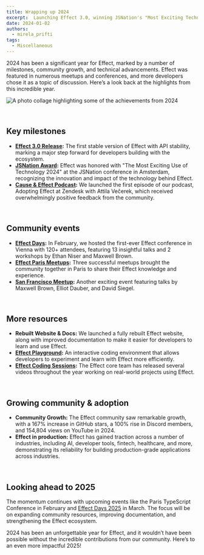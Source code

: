 ```yaml
---
title: Wrapping up 2024
excerpt:  Launching Effect 3.0, winning JSNation's "Most Exciting Technology" open-source award, hosting our first Effect Days conference, and more community growth!
date: 2024-01-02
authors:
  - mirela_prifti
tags:
  - Miscellaneous
---
```



2024 has been a significant year for Effect, marked by a number of milestones, community growth, and technical advancements. Effect was featured in numerous meetups and conferences, and more developers chose it as a topic of discussion. Here’s a look back at the highlights from this incredible year.

![A photo collage highlighting some of the achievements from 2024](../blog/_assets/2024-recap.png)

&nbsp;
## Key milestones

- **[Effect 3.0 Release](https://effect.website/blog/releases/effect/30/):** The first stable version of Effect with API stability, marking a major step forward for developers building with the ecosystem.
- **[JSNation Award](https://x.com/thejsnation/status/1805561129915060248):** Effect was honored with "The Most Exciting Use of Technology 2024" at the JSNation conference in Amsterdam, recognizing the innovation and impact of the technology behind Effect.
- **[Cause & Effect Podcast](https://www.youtube.com/watch?v=rNAqPHBQFEQ):** We launched the first episode of our podcast, Adopting Effect at Zendesk with Attila Večerek, which received overwhelmingly positive feedback from the community.

&nbsp;
## Community events

- **[Effect Days](https://www.youtube.com/playlist?list=PLDf3uQLaK2B9a4tbMgGd9wFeEnMA50z4w):** In February, we hosted the first-ever Effect conference in Vienna with 120+ attendees, featuring 13 insightful talks and 2 workshops by Ethan Niser and Maxwell Brown.
- **[Effect Paris Meetups](https://www.meetup.com/effect-paris/?eventOrigin=event_home_page):** Three successful meetups brought the community together in Paris to share their Effect knowledge and experience.
- **[San Francisco Meetup](https://www.youtube.com/watch?v=HLsc9CoS9LM&list=PLDf3uQLaK2B8YQxAaOc7LSoVA7TXX6zoU):** Another exciting event featuring talks by Maxwell Brown, Elliot Dauber, and David Siegel.

&nbsp;
## More resources

- **Rebuilt Website & Docs:** We launched a fully rebuilt Effect website, along with improved documentation to make it easier for developers to learn and use Effect.
- **[Effect Playground](https://effect.website/play/):** An interactive coding environment that allows developers to experiment and learn with Effect more efficiently.
- **[Effect Coding Sessions](https://www.youtube.com/playlist?list=PLDf3uQLaK2B8vIIjQgl7p2DBwzLPtanhd):** The Effect core team has released several videos throughout the year working on real-world projects using Effect.

&nbsp;
## Growing community & adoption

- **Community Growth:** The Effect community saw remarkable growth, with a 167% increase in GitHub stars, a 100% rise in Discord members, and 154,804 views on YouTube in 2024.
- **Effect in production:** Effect has gained traction across a number of industries, including AI, developer tools, fintech, healthcare, and more, demonstrating its reliability for building production-grade applications across industries.

&nbsp;
## Looking ahead to 2025

The momentum continues with upcoming events like the Paris TypeScript Conference in February and [Effect Days 2025](https://effect.website/events/effect-days) in March. The focus will be on expanding community resources, improving documentation, and strengthening the Effect ecosystem.

2024 has been an unforgettable year for Effect, and it wouldn’t have been possible without the incredible contributions from our community. Here’s to an even more impactful 2025!
